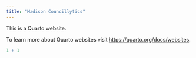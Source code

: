 ```yaml
---
title: "Madison Councillytics"
---
```


This is a Quarto website.

To learn more about Quarto websites visit <https://quarto.org/docs/websites>.

```r
1 + 1
```
